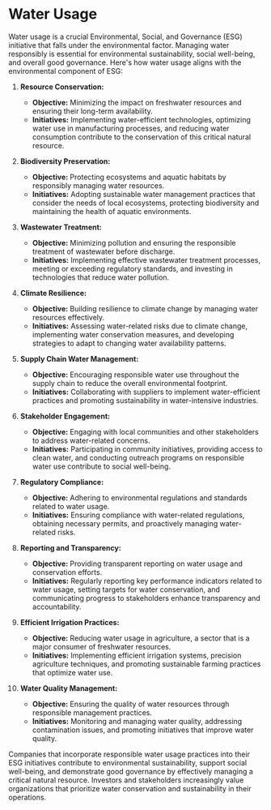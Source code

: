 # Water Usage
Water usage is a crucial Environmental, Social, and Governance (ESG) initiative that falls under the environmental factor. Managing water responsibly is essential for environmental sustainability, social well-being, and overall good governance. Here's how water usage aligns with the environmental component of ESG:

1. **Resource Conservation:**
   - **Objective:** Minimizing the impact on freshwater resources and ensuring their long-term availability.
   - **Initiatives:** Implementing water-efficient technologies, optimizing water use in manufacturing processes, and reducing water consumption contribute to the conservation of this critical natural resource.

2. **Biodiversity Preservation:**
   - **Objective:** Protecting ecosystems and aquatic habitats by responsibly managing water resources.
   - **Initiatives:** Adopting sustainable water management practices that consider the needs of local ecosystems, protecting biodiversity and maintaining the health of aquatic environments.

3. **Wastewater Treatment:**
   - **Objective:** Minimizing pollution and ensuring the responsible treatment of wastewater before discharge.
   - **Initiatives:** Implementing effective wastewater treatment processes, meeting or exceeding regulatory standards, and investing in technologies that reduce water pollution.

4. **Climate Resilience:**
   - **Objective:** Building resilience to climate change by managing water resources effectively.
   - **Initiatives:** Assessing water-related risks due to climate change, implementing water conservation measures, and developing strategies to adapt to changing water availability patterns.

5. **Supply Chain Water Management:**
   - **Objective:** Encouraging responsible water use throughout the supply chain to reduce the overall environmental footprint.
   - **Initiatives:** Collaborating with suppliers to implement water-efficient practices and promoting sustainability in water-intensive industries.

6. **Stakeholder Engagement:**
   - **Objective:** Engaging with local communities and other stakeholders to address water-related concerns.
   - **Initiatives:** Participating in community initiatives, providing access to clean water, and conducting outreach programs on responsible water use contribute to social well-being.

7. **Regulatory Compliance:**
   - **Objective:** Adhering to environmental regulations and standards related to water usage.
   - **Initiatives:** Ensuring compliance with water-related regulations, obtaining necessary permits, and proactively managing water-related risks.

8. **Reporting and Transparency:**
   - **Objective:** Providing transparent reporting on water usage and conservation efforts.
   - **Initiatives:** Regularly reporting key performance indicators related to water usage, setting targets for water conservation, and communicating progress to stakeholders enhance transparency and accountability.

9. **Efficient Irrigation Practices:**
   - **Objective:** Reducing water usage in agriculture, a sector that is a major consumer of freshwater resources.
   - **Initiatives:** Implementing efficient irrigation systems, precision agriculture techniques, and promoting sustainable farming practices that optimize water use.

10. **Water Quality Management:**
    - **Objective:** Ensuring the quality of water resources through responsible management practices.
    - **Initiatives:** Monitoring and managing water quality, addressing contamination issues, and promoting initiatives that improve water quality.

Companies that incorporate responsible water usage practices into their ESG initiatives contribute to environmental sustainability, support social well-being, and demonstrate good governance by effectively managing a critical natural resource. Investors and stakeholders increasingly value organizations that prioritize water conservation and sustainability in their operations.